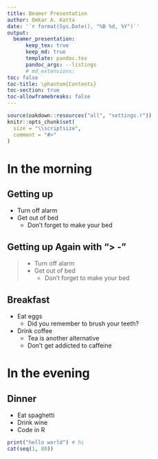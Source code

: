 ```yaml
---
title: Beamer Presentation
author: Omkar A. Katta
date: '`r format(Sys.Date(), "%B %d, %Y")`'
output:
  beamer_presentation:
      keep_tex: true
      keep_md: true
      template: pandoc.tex
      pandoc_args: --listings
      # md_extensions:
toc: false
toc-title: \phantom{Contents}
toc-section: true
toc-allowframebreaks: false
---
```


```r
source(oakdown::resources("all", "settings.r"))
knitr::opts_chunk$set(
  size = "\\scriptsize",
  comment = "#>"
)
```

# In the morning

## Getting up

- Turn off alarm
- Get out of bed
  - Don't forget to make your bed

## Getting up Again with "> -"


> - Turn off alarm
> - Get out of bed
>   - Don't forget to make your bed

## Breakfast

- Eat eggs
  - Did you remember to brush your teeth?
- Drink coffee
  - Tea is another alternative
  - Don't get addicted to caffeine

# In the evening

## Dinner

- Eat spaghetti
- Drink wine
- Code in R

```r
print("hello world") # hi
cat(seq(1, 80))
```
